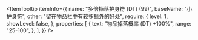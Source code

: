 
<ItemTooltip
  itemInfo={{
    name: "多倍掉落护身符 (DT) (99)",
    baseName: "小护身符",
    other: "留在物品栏中有较多额外的好处",
    require: {
      level: 1,
      showLevel: false,
    },
    properties: [
      {
        text: "物品掉落概率 (DT) +100%",
        range: "25-100",
      },
    ],
  }}
/>
